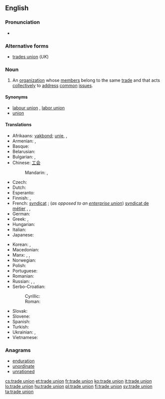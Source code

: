 ==English==

===Pronunciation===
* {{audio|En-uk-trade union.ogg|Audio (UK)}}

===Alternative forms===
* [[trades union]] (''UK'')

===Noun===
{{en-noun|sg=[[trade]] [[union]]}}

# An [[organization]] whose [[member]]s belong to the same [[trade]] and that acts [[collectively]] to [[address]] [[common]] [[issue]]s.

====Synonyms====
* [[labour union]] {{qualifier|Canada}}, [[labor union]] {{qualifier|North America}}
* [[union]]

====Translations====
{{trans-top|organization}}
* Afrikaans: [[vakbond]]; [[unie]], {{t|af|vakbond}}, {{t|af|unie}}
* Armenian: {{t|hy|արհեստակցական միություն|tr=arhestakcʿakan miutʿyun|sc=Armn}}, {{t|hy|արհմիություն|tr=arhmiutʿyun|sc=Armn}}
* Basque: {{t|eu|sindikatu}}
* Belarusian: {{t|be|прафсаюз|m|tr=prafsajúz|sc=Cyrl}}
* Bulgarian: {{t|bg|професионален съюз|m|tr=professionálen sǎjúz|sc=Cyrl}}, {{t|bg|профсъюз|m|tr=profsǎjúz|sc=Cyrl}}
* Chinese: [[工会]]
*: Mandarin: {{t|cmn|工會|sc=Hans}}, {{t|cmn|工会|tr=gōnghuì|sc=Hans}}
* Czech: {{t-|cs|odbory|m|p}}
* Dutch: {{t+|nl|vakbond|m}}
* Esperanto: {{t-|eo|sindikato|xs=Esperanto}}
* Finnish: {{t|fi|ammattiyhdistys}} {{qualifier|local}}, {{t|fi|ammattiliitto}} {{qualifier|national}}
* French: [[syndicat]] {{m}}; (''as opposed to an [[enterprise union]]'') [[syndicat de métier]] {{m}}, {{t|fr|syndicat|m}}, {{t|fr|syndicat de métier|m}}
* German: {{t+|de|Gewerkschaft|f}}
* Greek: {{t|el|συντεχνία|f}}, {{t|el|συνδικάτο|n}}
* Hungarian: {{t|hu|szakszervezet}}
* Italian: {{t+|it|sindacato|m}}
* Japanese: {{t|ja|労働組合|tr=ろうどうくみあい, rōdō kumiai|sc=Jpan}}
{{trans-mid}}
* Korean: {{t|ko|노동 조합|tr=nodong johap|sc=Kore}}, {{t|ko|勞動組合|sc=Kore}}
* Macedonian: {{t-|mk|синдикат|m|tr=sindikát}}
* Manx: {{t|gv|sheshaght cheirdee|f}}, {{t|gv|keird-chummyn|m}}, {{t|gv|keird-heshaght|f}}
* Norwegian: {{t-|no|fagforening|c}}
* Polish: {{t|pl|związek zawodowy|m}}
* Portuguese: {{t+|pt|sindicato|m}}
* Romanian: {{t|ro|sindicat comercial}}
* Russian: {{t|ru|профсоюз|sc=Armn}}, {{t|ru|профсоюз|m|tr=profsojúz|sc=Cyrl}}, {{t|ru|профессиональный союз|m|tr=professionálʹnyj sojúz|sc=Cyrl}}
* Serbo-Croatian:
*: Cyrillic: {{t|sh|синдикат|m}}
*: Roman: {{t|sh|sindikat|m}}
* Slovak: {{t|sk|odbory|m|p}}
* Slovene: {{t|sl|sindikat|m}}
* Spanish: {{t-|es|sindicato|m}}
* Turkish: {{t+|tr|sendika}}
* Ukrainian: {{t|uk|профспілка|f|tr=profspílka|sc=Cyrl}}, {{t|uk|професійна спілка|f|tr=profesíjna spílka|sc=Cyrl}}
* Vietnamese: {{t|vi|công đoàn}}
{{trans-bottom}}

===Anagrams===
* [[enduration#English|enduration]]
* [[unordinate#English|unordinate]]
* [[unrationed#English|unrationed]]

[[cs:trade union]]
[[et:trade union]]
[[fr:trade union]]
[[ko:trade union]]
[[it:trade union]]
[[lo:trade union]]
[[hu:trade union]]
[[pl:trade union]]
[[fi:trade union]]
[[sv:trade union]]
[[ta:trade union]]